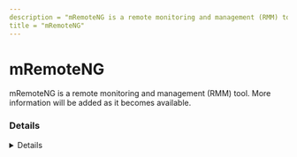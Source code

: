 ---
description = "mRemoteNG is a remote monitoring and management (RMM) tool. More information will be added as it becomes available."
title = "mRemoteNG"
---



# mRemoteNG

mRemoteNG is a remote monitoring and management (RMM) tool. More information will be added as it becomes available.

### Details
<Details author={""}
         category={""}
         created={""}
         website={""}
         lastModified={"2024-02-09"}
         privileges={""}
         free={ false }
         verification={ false }
/>

#### Installation Paths
<Card code={ ["mRemoteNG.exe", "C:\\Program Files (x86)\\mRemoteNG\\*", "*\\mRemoteNG\\*", "*\\mRemoteNG.exe", "c:\\Program Files (x86)%\\mRemoteNG", "*%\\mRemoteNG", "mRemoteNG-Installer-*.msi", "*\\mRemoteNG.exe"] }/>





### Forensic Artifacts

#### Disk Artifacts
<EuiSpacer size="xl"/>
<DiskArtifacts data={ [{"File": "C:\\Users\\*\\AppData\\Roaming\\mRemoteNG\\mRemoteNG.log", "Description": "mRemoteNG log file", "OS": "Windows"}, {"File": "C:\\Users\\*\\AppData\\Roaming\\mRemoteNG\\confCons.xml", "Description": "mRemoteNG configuration file", "OS": "Windows"}, {"File": "C:\\Users\\*\\AppData\\*\\mRemoteNG\\**10\\user.config", "Description": "mRemoteNG user configuration file", "OS": "Windows"}] }/>



#### Network Artifacts
<EuiSpacer size="xl"/>
<NetworkArtifactsTable data={ [{"Description": "Known remote domains", "Domains": ["user_managed", "mremoteng.org"], "Ports": []}] }/>




### Detections
- Detects potential network activity of mRemoteNG RMM tool
  - [Sigma Rule](https://github.com/magicsword-io/LOLRMM/blob/main/detections/sigma/mremoteng_network_sigma.yml)
- Detects potential files activity of mRemoteNG RMM tool
  - [Sigma Rule](https://github.com/magicsword-io/LOLRMM/blob/main/detections/sigma/mremoteng_files_sigma.yml)
- Detects potential processes activity of mRemoteNG RMM tool
  - [Sigma Rule](https://github.com/magicsword-io/LOLRMM/blob/main/detections/sigma/mremoteng_processes_sigma.yml)

### References
- [https://github.com/mRemoteNG/mRemoteNG](https://github.com/mRemoteNG/mRemoteNG)

